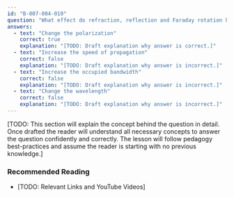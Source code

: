 ```yaml
---
id: "B-007-004-010"
question: "What effect do refraction, reflection and Faraday rotation have on a radio wave?"
answers:
  - text: "Change the polarization"
    correct: true
    explanation: "[TODO: Draft explanation why answer is correct.]"
  - text: "Increase the speed of propagation"
    correct: false
    explanation: "[TODO: Draft explanation why answer is incorrect.]"
  - text: "Increase the occupied bandwidth"
    correct: false
    explanation: "[TODO: Draft explanation why answer is incorrect.]"
  - text: "Change the wavelength"
    correct: false
    explanation: "[TODO: Draft explanation why answer is incorrect.]"
---
```


[TODO: This section will explain the concept behind the question in detail. Once drafted the reader will understand all necessary concepts to answer the question confidently and correctly. The lesson will follow pedagogy best-practices and assume the reader is starting with no previous knowledge.]

### Recommended Reading

- [TODO: Relevant Links and YouTube Videos]
